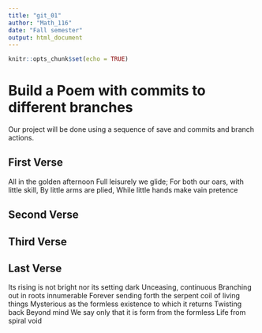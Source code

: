 ---
title: "git_01"
author: "Math_116"
date: "Fall semester"
output: html_document
---

```{r setup, include=FALSE}
knitr::opts_chunk$set(echo = TRUE)
```
# Build a Poem with commits to different branches
Our project will be done using a sequence of save and commits and branch actions.
<!-- Do not modify or change any text in "!--" bracketed areas such as this --- these are instructions to
you, if you change any of this the git program will notice it and compromise your git merging strategy !-->

## First Verse 
<!--Put the first five lines of a poem by Lewis Carrol in this section!-->
All in the golden afternoon
Full leisurely we glide;
For both our oars, with little skill,
By little arms are plied,
While little hands make vain pretence

## Second Verse
<!--Put the first five lines of a poem by Robert Frost here!-->

## Third Verse
<!--Put the first two verses of The Walrus and the Carpenter here!-->

## Last Verse
<!--Put a short poem of your choice 8-20 lines,here!-->
Its rising is not bright 
    nor its setting dark
Unceasing, continuous
Branching out in roots innumerable
Forever sending forth the serpent coil 
    of living things
Mysterious as the formless existence 
    to which it returns
Twisting back
Beyond mind
We say only that it is form from the formless
Life from spiral void